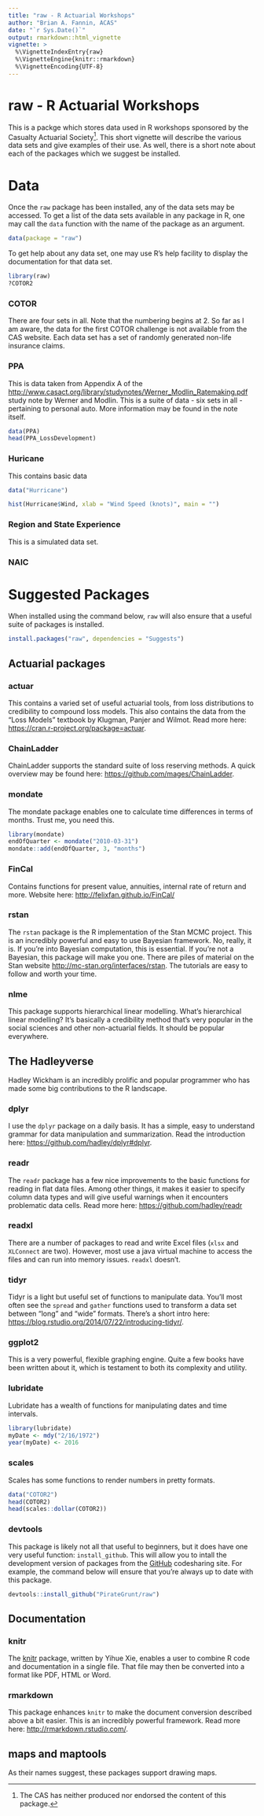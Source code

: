 ```yaml
---
title: "raw - R Actuarial Workshops"
author: "Brian A. Fannin, ACAS"
date: "`r Sys.Date()`"
output: rmarkdown::html_vignette
vignette: >
  %\VignetteIndexEntry{raw}
  %\VignetteEngine{knitr::rmarkdown}
  %\VignetteEncoding{UTF-8}
---
```


# raw - R Actuarial Workshops

This is a packge which stores data used in R workshops sponsored by the Casualty Actuarial Society[^CAS_CYA]. This short vignette will describe the various data sets and give examples of their use. As well, there is a short note about each of the packages which we suggest be installed.

[^CAS_CYA]:The CAS has neither produced nor endorsed the content of this package.

# Data

Once the `raw` package has been installed, any of the data sets may be accessed. To get a list of the data sets available in any package in R, one may call the `data` function with the name of the package as an argument. 

```r
data(package = "raw")
```

To get help about any data set, one may use R's help facility to display the documentation for that data set. 

```r
library(raw)
?COTOR2
```

### COTOR

There are four sets in all. Note that the numbering begins at 2. So far as I am aware, the data for the first COTOR challenge is not available from the CAS website. Each data set has a set of randomly generated non-life insurance claims.

### PPA

This is data taken from Appendix A of the [http://www.casact.org/library/studynotes/Werner_Modlin_Ratemaking.pdf]("Basic Ratemaking") study note by Werner and Modlin. This is a suite of data - six sets in all - pertaining to personal auto. More information may be found in the note itself.

```r
data(PPA)
head(PPA_LossDevelopment)
```

### Huricane

This contains basic data

```r
data("Hurricane")

hist(Hurricane$Wind, xlab = "Wind Speed (knots)", main = "")
```

### Region and State Experience

This is a simulated data set.

### NAIC



# Suggested Packages

When installed using the command below, `raw` will also ensure that a useful suite of packages is installed. 

```r
install.packages("raw", dependencies = "Suggests")
```


## Actuarial packages

### actuar

This contains a varied set of useful actuarial tools, from loss distributions to credibility to compound loss models. This also contains the data from the "Loss Models" textbook by Klugman, Panjer and Wilmot. Read more here: [https://cran.r-project.org/package=actuar](https://cran.r-project.org/package=actuar).

### ChainLadder

ChainLadder supports the standard suite of loss reserving methods. A quick overview may be found here: [https://github.com/mages/ChainLadder](https://github.com/mages/ChainLadder#chainladder).

### mondate

The mondate package enables one to calculate time differences in terms of months. Trust me, you need this.

```r
library(mondate)
endOfQuarter <- mondate("2010-03-31")
mondate::add(endOfQuarter, 3, "months")
```

### FinCal

Contains functions for present value, annuities, internal rate of return and more. Website here: [http://felixfan.github.io/FinCal/](http://felixfan.github.io/FinCal/)

### rstan

The `rstan` package is the R implementation of the Stan MCMC project. This is an incredibly powerful and easy to use Bayesian framework. No, really, it is. If you're into Bayesian computation, this is essential. If you're not a Bayesian, this package will make you one. There are piles of material on the Stan website [http://mc-stan.org/interfaces/rstan](http://mc-stan.org/interfaces/rstan). The tutorials are easy to follow and worth your time.

### nlme

This package supports hierarchical linear modelling. What's hierarchical linear modelling? It's basically a credibility method that's very popular in the social sciences and other non-actuarial fields. It should be popular everywhere. 

## The Hadleyverse

Hadley Wickham is an incredibly prolific and popular programmer who has made some big contributions to the R landscape.

### dplyr

I use the `dplyr` package on a daily basis. It has a simple, easy to understand grammar for data manipulation and summarization. Read the introduction here: [https://github.com/hadley/dplyr#dplyr](https://github.com/hadley/dplyr#dplyr). 

### readr

The `readr` package has a few nice improvements to the basic functions for reading in flat data files. Among other things, it makes it easier to specify column data types and will give useful warnings when it encounters problematic data cells. Read more here: [https://github.com/hadley/readr](https://github.com/hadley/readr#readr)

### readxl

There are a number of packages to read and write Excel files (`xlsx` and `XLConnect` are two). However, most use a java virtual machine to access the files and can run into memory issues. `readxl` doesn't.

### tidyr 

Tidyr is a light but useful set of functions to manipulate data. You'll most often see the `spread` and `gather` functions used to transform a data set between "long" and "wide" formats. There's a short intro here: [https://blog.rstudio.org/2014/07/22/introducing-tidyr/](https://blog.rstudio.org/2014/07/22/introducing-tidyr/).

### ggplot2

This is a very powerful, flexible graphing engine. Quite a few books have been written about it, which is testament to both its complexity and utility. 

### lubridate

Lubridate has a wealth of functions for manipulating dates and time intervals. 

```r
library(lubridate)
myDate <- mdy("2/16/1972")
year(myDate) <- 2016
```

### scales

Scales has some functions to render numbers in pretty formats.

```r
data("COTOR2")
head(COTOR2)
head(scales::dollar(COTOR2))
```

### devtools

This package is likely not all that useful to beginners, but it does have one very useful function: `install_github`. This will allow you to intall the development version of packages from the [GitHub](https://github.com/) codesharing site. For example, the command below will ensure that you're always up to date with this package.

```r
devtools::install_github("PirateGrunt/raw")
```

## Documentation

### knitr

The [knitr](http://yihui.name/knitr/) package, written by Yihue Xie, enables a user to combine R code and documentation in a single file. That file may then be converted into a format like PDF, HTML or Word. 

### rmarkdown

This package enhances `knitr` to make the document conversion described above a bit easier. This is an incredibly powerful framework. Read more here: [http://rmarkdown.rstudio.com/](http://rmarkdown.rstudio.com/).

## maps and maptools

As their names suggest, these packages support drawing maps.
